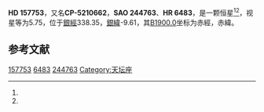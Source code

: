 {{Starbox begin
| name = HD 157753
}}
{{Starbox observe
| epoch = [[J2000.0|J2000.0]]
| constell = {{星座名待查}}<ref name=SIMBAD>{{cite web
 | url=http://simbad.u-strasbg.fr/simbad/sim-id?Ident=HR+6483
 | title =Pulsating variable Star
 | publisher=Centre de Données astronomiques de Strasbourg
 | work=SIMBAD
 | accessdate=2012-07-13}}</ref><ref name=DATA>{{cite web
 | url=http://vizier.u-strasbg.fr/viz-bin/VizieR-5?-out.add=.&-source=5050&-corr=PK=HR&-out.max=9999&HR=6483
 | title=VizieR Detailed Page
 | accessdate=2012-07-13
 | archive-date=2016-03-04
 | archive-url=https://web.archive.org/web/20160304142834/http://vizier.u-strasbg.fr/viz-bin/VizieR-5?-out.add=.&-source=5050&-corr=PK=HR&-out.max=9999&HR=6483
 | dead-url=no
 }}</ref>
| 星官 = 
| ra = {{RA|17|27|57.6}}<ref name=SIMBAD /><ref name=DATA />
| dec = {{DEC|-52|17|50}}<ref name=SIMBAD /><ref name=DATA />
| appmag_v = 5.75<ref name=SIMBAD /><ref name=DATA />
}}
{{Starbox character
| class = K2III<ref name=SIMBAD /><ref name=DATA />
| b-v = 1.17<ref name=SIMBAD /><ref name=DATA />
| u-b = <ref name=SIMBAD /><ref name=DATA />
| r-i = <ref name=SIMBAD /><ref name=DATA />
| variable = 
}}
{{Starbox astrometry
| radial_v = 
| prop_mo_ra = -9
| parallax = 
| p_error = 
}}
{{Starbox catalog
| names =CP-5210662，[[SAO星表|SAO]] 244763，[[HD星表|HD]] 157753，[[HR星表|HR]] 6483}}
{{Starbox reference |Simbad=HR+6483}}
{{Starbox end}}

'''HD 157753'''，又名'''CP-5210662'''，'''SAO 244763'''、'''HR 6483'''，是一颗恒星<ref name=SIMBAD /><ref name=DATA />，视星等为5.75，位于[[銀道座標系|銀經]]338.35，[[銀道座標系|銀緯]]-9.61，其[[B1900.0|B1900.0]]坐标为赤經{{RA|17|19|59.8}}，赤緯{{DEC|-52|-9.61|30}}。

== 参考文献 ==
{{reflist}}

{{star-stub}}

[[Category:HD和HDE天體|157753]]
[[Category:HR天體|6483]]
[[Category:SAO天體|244763]]
[[Category:天坛座|Category:天坛座]]